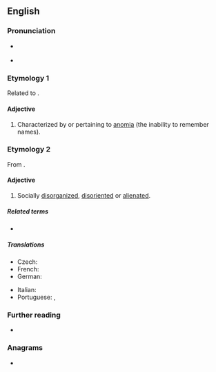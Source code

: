 ==English==

===Pronunciation===
* {{a|UK}} {{IPA|en|/əˈnɒm.ɪk/}}
* {{a|US}} {{IPA|en|/əˈnɑm.ɪk/}}

===Etymology 1===
Related to {{m|en|anomia}}.

====Adjective====
{{en-adj}}

# {{lb|en|neurology}} Characterized by or pertaining to [[anomia]] (the inability to remember names).

===Etymology 2===
From {{m|en|anomie}}.

====Adjective====
{{en-adj}}

# {{lb|en|sociology}} Socially [[disorganized]], [[disoriented]] or [[alienated]].

=====Related terms=====
* {{l|en|anomie}}

=====Translations=====
{{trans-top|socially disorganized, disoriented or alienated}}
* Czech: {{t|cs|anomický|m}}
* French: {{t+|fr|anomique}}
* German: {{t+|de|anomisch}}
{{trans-mid}}
* Italian: {{t|it|anomico}}
* Portuguese: {{t+|pt|anómico}} {{qualifier|Portugal}}, {{t+|pt|anômico}} {{qualifier|Brazil}}
{{trans-bottom}}

===Further reading===
* {{R:Lexico}}

===Anagrams===
* {{anagrams|en|a=acimno|Camino|MINOCA|Monica|anicom|camion|conima|manioc}}